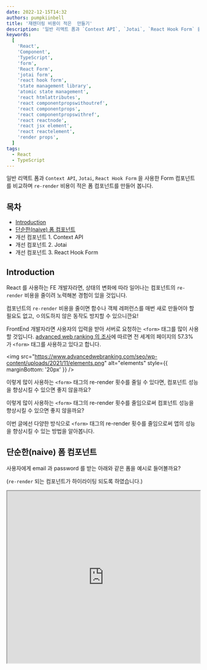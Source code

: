 ```yaml
---
date: 2022-12-15T14:32
authors: pumpkiinbell
title: '재렌더링 비용이 적은  만들기'
description: '일반 리액트 폼과 `Context API`, `Jotai`, `React Hook Form` 을 사용한 Form 컴포넌트를 비교하며 `re-render` 비용이 적은 폼 컴포넌트를 만들어 봅니다.'
keywords:
  [
    'React',
    'Component',
    'TypeScript',
    'form',
    'React Form',
    'jotai form',
    'react hook form',
    'state management library',
    'atomic state management',
    'react htmlattributes',
    'react componentpropswithoutref',
    'react componentprops',
    'react componentpropswithref',
    'react reactnode',
    'react jsx element',
    'react reactelement',
    'render props',
  ]
tags:
  - React
  - TypeScript
---
```


일반 리액트 폼과 `Context API`, `Jotai`, `React Hook Form` 을 사용한 Form 컴포넌트를 비교하며 `re-render` 비용이 적은 폼 컴포넌트를 만들어 봅니다.

<!--truncate-->

## 목차

- [Introduction](#Introduction)
- [단순한(naive) 폼 컴포넌트](#단순한naive-폼-컴포넌트)
- 개선 컴포넌트 1. Context API
- 개선 컴포넌트 2. Jotai
- 개선 컴포넌트 3. React Hook Form

## Introduction

React 를 사용하는 FE 개발자라면,
상태의 변화에 따라 일어나는 컴포넌트의 `re-render` 비용을 줄이려 노력해본 경험이 있을 것입니다.

컴포넌트의 `re-render` 비용을 줄이면 함수나 객체 레퍼런스를 매번 새로 만들어야 할 필요도 없고,
ㅇ의도하지 않은 동작도 방지할 수 있으니깐요!

FrontEnd 개발자라면 사용자의 입력을 받아 서버로 요청하는 `<form>` 태그를 많이 사용할 것입니다.
[advanced web ranking 의 조사](https://www.advancedwebranking.com/seo/html-study/)에 따르면
전 세계의 페이지의 57.3% 가 `<form>` 태그를 사용하고 있다고 합니다.

<img
  src="https://www.advancedwebranking.com/seo/wp-content/uploads/2021/11/elements.png"
  alt="elements"
  style={{ marginBottom: '20px' }}
/>

이렇게 많이 사용하는 `<form>` 태그의 re-render 횟수를 줄일 수 있다면,
컴포넌트 성능을 향상시킬 수 있으면 좋지 않을까요?

이렇게 많이 사용하는 `<form>` 태그의 re-render 횟수를 줄임으로써 컴포넌트 성능을 향상시킬 수 있으면 좋지 않을까요?

이번 글에선 다양한 방식으로 `<form>` 태그의 re-render 횟수를 줄임으로써 앱의 성능을 향상시킬 수 있는 방법을 알아봅니다.

## 단순한(naive) 폼 컴포넌트

사용자에게 email 과 password 를 받는 아래와 같은 폼을 예시로 들어볼까요?

(`re-render` 되는 컴포넌트가 하이라이팅 되도록 하였습니다.)

<iframe
  src="https://codesandbox.io/embed/jotai-form-reference-with-rr-qfxcfn?autoresize=1&fontsize=14&hidenavigation=1&module=%2Fsrc%2FBasicForm%2FBasicForm.tsx&initialpath=%2Fbasic&theme=dark"
  width="100%"
  height="450"
  title="jotai form reference with RR"
  allow="accelerometer; ambient-light-sensor; camera; encrypted-media; geolocation; gyroscope; hid; microphone; midi; payment; usb; vr; xr-spatial-tracking"
  sandbox="allow-forms allow-modals allow-popups allow-presentation allow-same-origin allow-scripts"
  style={{ marginBottom: '10px' }}
/>{' '}

<details>
<summary><b>위 폼 요소의 코드는 다음과 같습니다. (클릭)</b></summary>

```tsx
import React, { useState } from 'react';

import Form from '../components/Form';
import Input from '../components/Input';

type FormState = {
  email: string;
  password: string;
};

export default function BasicForm() {
  const [formState, setFormState] = useState<FormState>({
    email: '',
    password: '',
  });

  return (
    <Form
      onSubmit={(event: React.FormEvent<HTMLFormElement>) => {
        event.preventDefault();

        console.debug(formState);
      }}
    >
      <h1>Basic Form</h1>

      <Input
        type="text"
        placeholder="email"
        value={formState.email}
        onChange={(event) => {
          setFormState((prevState) => ({
            ...prevState,
            email: event.target.value,
          }));
        }}
      />

      <Input
        type="password"
        placeholder="password"
        value={formState.password}
        onChange={(event) => {
          setFormState((prevState) => ({
            ...prevState,
            password: event.target.value,
          }));
        }}
      />

      <button type="submit">Submit</button>
    </Form>
  );
}
```

</details>

입력란에 값을 입력해보면, 이메일만 값을 입력했는데 비밀번호란, 폼 전체가 `re-render` 됩니다.

사용자가 `<Input type=’email’ />` 인 요소에 값을 입력하면 setFormState 를 호출하고, 다음과 같은 일이 일어납니다.

---

_**`<Form />`**_

- `formState` 가 업데이트됩니다.
- state 가 변경되었으므로 re-render 됩니다.

_**`<Input type='email’ >`**_

- `formState.email` 이 변하며 `value` prop 이 업데이트됩니다.
- `onChange` prop 에 전달되는 함수 레퍼런스가 새롭게 만들어집니다.
- prop 이 변경되었으므로 re-render 됩니다.

_**`<Input type=’password’ >`**_

- `onChange` prop 에 전달되는 함수 레퍼런스가 새롭게 만들어집니다.
- prop 이 변경되었으므로 re-render 됩니다.

---

생각해보면, email 필드를 타이핑하면 password 필드는 값이 그대로입니다.

굳이 re-render 가 일어날 필요가 없습니다! password 필드의 re-render 를 일으키지 않을 좋은 방법이 없을까요?

## 개선 컴포넌트 1. Context API

위 컴포넌트에서

```tsx

```
